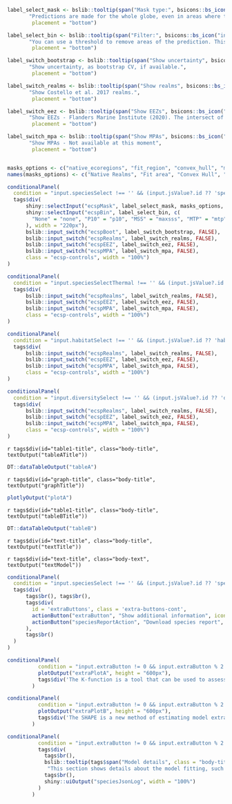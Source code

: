 <!-- add toolbar here -->
```r
label_select_mask <- bslib::tooltip(span("Mask type:", bsicons::bs_icon("info-circle", size = "0.7em")),
       "Predictions are made for the whole globe, even in areas where the species does not occur today. Masks highlight only areas close to the area of occurrence of the species. You can turn the mask on/off by clicking on the 'eye' icon on the map.",
        placement = "bottom")

label_select_bin <- bslib::tooltip(span("Filter:", bsicons::bs_icon("info-circle", size = "0.7em")),
       "You can use a threshold to remove areas of the prediction. This is similar to converting a prediction to binary, except that in this case only the unsuitable part is removed, and the rest is kept on continuous mode. Available are P10 (10th percentile), MSS (maximum sensitivity plus specificity) and MTP (minimum training presence).",
        placement = "bottom")

label_switch_bootstrap <- bslib::tooltip(span("Show uncertainty", bsicons::bs_icon("info-circle", size = "0.7em")),
       "Show uncertainty, as bootstrap CV, if available.",
        placement = "bottom")

label_switch_realms <- bslib::tooltip(span("Show realms", bsicons::bs_icon("info-circle", size = "0.7em")),
       "Show Costello et al. 2017 realms.",
        placement = "bottom")

label_switch_eez <- bslib::tooltip(span("Show EEZs", bsicons::bs_icon("info-circle", size = "0.7em")),
       "Show EEZs - Flanders Marine Institute (2020). The intersect of the Exclusive Economic Zones and IHO sea areas, version 4. Available online at https://www.marineregions.org/",
        placement = "bottom")

label_switch_mpa <- bslib::tooltip(span("Show MPAs", bsicons::bs_icon("info-circle", size = "0.7em")),
       "Show MPAs - Not available at this moment",
        placement = "bottom")


masks_options <- c("native_ecoregions", "fit_region", "convex_hull", "minbounding_circle", "buffer100m")
names(masks_options) <- c("Native Realms", "Fit area", "Convex Hull", "Min. bounding circle", "Buffer 100m")

conditionalPanel(
  condition = "input.speciesSelect !== '' && (input.jsValue?.id ?? 'species') === 'species'",
  tags$div(
      shiny::selectInput("ecspMask", label_select_mask, masks_options, width = "360px"),
      shiny::selectInput("ecspBin", label_select_bin, c(
        "None" = "none", "P10" = "p10", "MSS" = "maxsss", "MTP" = "mtp"
      ), width = "220px"),
      bslib::input_switch("ecspBoot", label_switch_bootstrap, FALSE),
      bslib::input_switch("ecspRealms", label_switch_realms, FALSE),
      bslib::input_switch("ecspEEZ", label_switch_eez, FALSE),
      bslib::input_switch("ecspMPA", label_switch_mpa, FALSE),
      class = "ecsp-controls", width = "100%")
)

conditionalPanel(
  condition = "input.speciesSelectThermal !== '' && (input.jsValue?.id ?? 'thermal') === 'thermal'",
  tags$div(
      bslib::input_switch("ecspRealms", label_switch_realms, FALSE),
      bslib::input_switch("ecspEEZ", label_switch_eez, FALSE),
      bslib::input_switch("ecspMPA", label_switch_mpa, FALSE),
      class = "ecsp-controls", width = "100%")
)

conditionalPanel(
  condition = "input.habitatSelect !== '' && (input.jsValue?.id ?? 'habitat') === 'habitat'",
  tags$div(
      bslib::input_switch("ecspRealms", label_switch_realms, FALSE),
      bslib::input_switch("ecspEEZ", label_switch_eez, FALSE),
      bslib::input_switch("ecspMPA", label_switch_mpa, FALSE),
      class = "ecsp-controls", width = "100%")
)

conditionalPanel(
  condition = "input.diversitySelect !== '' && (input.jsValue?.id ?? 'diversity') === 'diversity'",
  tags$div(
      bslib::input_switch("ecspRealms", label_switch_realms, FALSE),
      bslib::input_switch("ecspEEZ", label_switch_eez, FALSE),
      bslib::input_switch("ecspMPA", label_switch_mpa, FALSE),
      class = "ecsp-controls", width = "100%")
)

```

<div class="body-section">

::: {.grid}

<!-- Table 1 --->
::: {.g-col-md-6 .g-col-12}
`r tags$div(id="table1-title", class="body-title", textOutput("tableATitle"))`

```r
DT::dataTableOutput("tableA")
```

:::

<!-- Graphic 1 -->
::: {.g-col-md-6 .g-col-12}
`r tags$div(id="graph-title", class="body-title", textOutput("graphTitle"))`

```r
plotlyOutput("plotA")
```

:::

<!-- Table 2 --->
::: {.g-col-md-6 .g-col-12}
`r tags$div(id="table1-title", class="body-title", textOutput("tableBTitle"))`

```r
DT::dataTableOutput("tableB")
```

:::

<!-- Text 1 -->
::: {.g-col-md-6 .g-col-12}
`r tags$div(id="text-title", class="body-title", textOutput("textTitle"))`

`r tags$div(id="text-title", class="body-text", textOutput("textModel"))`
:::

:::

```r
conditionalPanel(
  condition = "input.speciesSelect !== '' && (input.jsValue?.id ?? 'species') === 'species'",
  tags$div(
      tags$br(), tags$br(),
      tags$div(
        id = 'extraButtons', class = 'extra-buttons-cont',
        actionButton("extraButton", "Show additional information", icon = icon("layer-group"), class = "extra-button"),
        actionButton("speciesReportAction", "Download species report", icon = icon("download"), class = "download-button")
      ),
      tags$br()
  )
)
```


<!-- Extra info section -->
::: {.grid}

<!-- Table EXTRA --->
::: {.g-col-md-4 .g-col-12}
```r
conditionalPanel(
          condition = "input.extraButton != 0 && input.extraButton % 2 != 0 && (input.jsValue?.id ?? 'species') === 'species'",
          plotOutput("extraPlotA", height = "600px"),
          tags$div('The K-function is a tool that can be used to assess the dependence between locations at different distances. The L-function transform the K-function to a straight line and makes interpretation easier. Both tools can be used to assess the clustering of the points. To know more', tags$a(href = "https://www.paulamoraga.com/book-spatial/the-k-function.html#the-k-function", "read this article."))
        )
```
:::

<!-- Graphic EXTRA -->
::: {.g-col-md-8 .g-col-12}
```r
conditionalPanel(
          condition = "input.extraButton != 0 && input.extraButton % 2 != 0 && (input.jsValue?.id ?? 'species') === 'species'",
          plotOutput("extraPlotB", height = "600px"),
          tags$div('The SHAPE is a new method of estimating model extrapolation. The higher the value of the SHAPE statistic, the higher is the extrapolation at that particular area. To know more', tags$a(href="https://doi.org/10.1111/ecog.06992", "read this article."), 'MESS also enable to see the areas where the model is extrapolating when making predictions. Areas with values different than 0 depict extrapolation. The value shows how many variables are causing the extrapolation in that cell. To learn more about MESS', tags$a( href="https://doi.org/10.1111/j.2041-210X.2010.00036.x", "read this article."))
        )
```
:::
:::

```r
conditionalPanel(
          condition = "input.extraButton != 0 && input.extraButton % 2 != 0 && (input.jsValue?.id ?? 'species') === 'species'",
          tags$div(
            tags$br(),
            bslib::tooltip(tags$span("Model details", class = "body-title"),
             "This section shows details about the model fitting, such as parameters used to train the models and number of occurrence points used. To understand what each value refers to, see the 'What are the properties' value in the explorer."),
            tags$br(),
            shiny::uiOutput("speciesJsonLog", width = "100%")
          )
        )
```
</div>